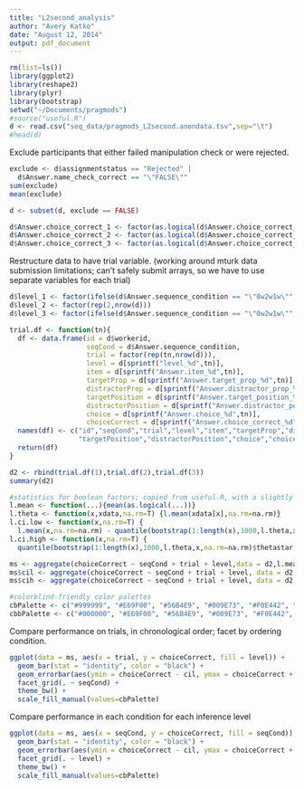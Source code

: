 ```yaml
---
title: "L2second_analysis"
author: "Avery Katko"
date: "August 12, 2014"
output: pdf_document
---
```


```r
rm(list=ls())
library(ggplot2)
library(reshape2)
library(plyr)
library(bootstrap)
setwd("~/Documents/pragmods")
#source("useful.R")
d <- read.csv("seq_data/pragmods_L2second.anondata.tsv",sep="\t")
#head(d)
```

Exclude participants that either failed manipulation check or were rejected.

```r
exclude <- d$assignmentstatus == "Rejected" |
  d$Answer.name_check_correct == "\"FALSE\""
sum(exclude)
mean(exclude)

d <- subset(d, exclude == FALSE)

d$Answer.choice_correct_1 <- factor(as.logical(d$Answer.choice_correct_1))
d$Answer.choice_correct_2 <- factor(as.logical(d$Answer.choice_correct_2))
d$Answer.choice_correct_3 <- factor(as.logical(d$Answer.choice_correct_3))
```

Restructure data to have trial variable. (working around mturk data submission limitations; can't safely submit arrays, so we have to use separate variables for each trial)

```r
d$level_1 <- factor(ifelse(d$Answer.sequence_condition == "\"0w2w1w\"",0,1))
d$level_2 <- factor(rep(2,nrow(d)))
d$level_3 <- factor(ifelse(d$Answer.sequence_condition == "\"0w2w1w\"",1,0))

trial.df <- function(tn){
  df <- data.frame(id = d$workerid,
                   seqCond = d$Answer.sequence_condition,
                   trial = factor(rep(tn,nrow(d))),
                   level = d[sprintf("level_%d",tn)],
                   item = d[sprintf("Answer.item_%d",tn)],
                   targetProp = d[sprintf("Answer.target_prop_%d",tn)],
                   distractorProp = d[sprintf("Answer.distractor_prop_%d",tn)],
                   targetPosition = d[sprintf("Answer.target_position_%d",tn)],
                   distractorPosition = d[sprintf("Answer.distractor_position_%d",tn)],
                   choice = d[sprintf("Answer.choice_%d",tn)],
                   choiceCorrect = d[sprintf("Answer.choice_correct_%d",tn)])
  names(df) <- c("id","seqCond","trial","level","item","targetProp","distractorProp",
                 "targetPosition","distractorPosition","choice","choiceCorrect")
  return(df)
}

d2 <- rbind(trial.df(1),trial.df(2),trial.df(3))
summary(d2)
```

```r
#statistics for boolean factors; copied from useful.R, with a slightly different mean function to work with the choiceCorrect factor
l.mean <- function(...){mean(as.logical(...))}
l.theta <- function(x,xdata,na.rm=T) {l.mean(xdata[x],na.rm=na.rm)}
l.ci.low <- function(x,na.rm=T) {
  l.mean(x,na.rm=na.rm) - quantile(bootstrap(1:length(x),1000,l.theta,x,na.rm=na.rm)$thetastar,.025,na.rm=na.rm)}
l.ci.high <- function(x,na.rm=T) {
  quantile(bootstrap(1:length(x),1000,l.theta,x,na.rm=na.rm)$thetastar,.975,na.rm=na.rm) - l.mean(x,na.rm=na.rm)}

ms <- aggregate(choiceCorrect ~ seqCond + trial + level,data = d2,l.mean)
ms$cil <- aggregate(choiceCorrect ~ seqCond + trial + level, data = d2, l.ci.low)$choiceCorrect
ms$cih <- aggregate(choiceCorrect ~ seqCond + trial + level, data = d2, l.ci.high)$choiceCorrect

#colorblind-friendly color palettes
cbPalette <- c("#999999", "#E69F00", "#56B4E9", "#009E73", "#F0E442", "#0072B2", "#D55E00", "#CC79A7")
cbbPalette <- c("#000000", "#E69F00", "#56B4E9", "#009E73", "#F0E442", "#0072B2", "#D55E00", "#CC79A7")
```

Compare performance on trials, in chronological order; facet by ordering condition.

```r
ggplot(data = ms, aes(x = trial, y = choiceCorrect, fill = level)) +
  geom_bar(stat = "identity", color = "black") +
  geom_errorbar(aes(ymin = choiceCorrect - cil, ymax = choiceCorrect + cih), width = 0.2) +
  facet_grid(. ~ seqCond) + 
  theme_bw() +
  scale_fill_manual(values=cbPalette)
```

Compare performance in each condition for each inference level

```r
ggplot(data = ms, aes(x = seqCond, y = choiceCorrect, fill = seqCond)) +
  geom_bar(stat = "identity", color = "black") +
  geom_errorbar(aes(ymin = choiceCorrect - cil, ymax = choiceCorrect + cih), width = 0.2) +
  facet_grid(. ~ level) +
  theme_bw() +
  scale_fill_manual(values=cbPalette)
```
